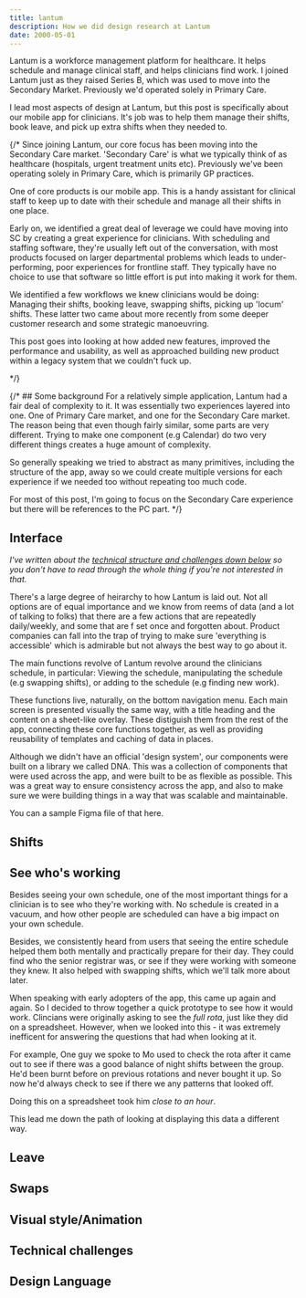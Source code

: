 ```yaml
---
title: lantum
description: How we did design research at Lantum
date: 2000-05-01
---
```


Lantum is a workforce management platform for healthcare. It helps schedule and manage clinical staff, and helps clinicians find work. I joined Lantum just as they raised Series B, which was used to move into the Secondary Market. Previously we'd operated solely in Primary Care.

I lead most aspects of design at Lantum, but this post is specifically about our mobile app for clinicians. It's job was to help them manage their shifts, book leave, and pick up extra shifts when they needed to.

{/* 
Since joining Lantum, our core focus has been moving into the Secondary Care market. 'Secondary Care' is what we typically think of as healthcare (hospitals, urgent treatment units etc). Previously we've been operating solely in Primary Care, which is primarily GP practices.  

One of core products is our mobile app. This is a handy assistant for clinical staff to keep up to date with their schedule and manage all their shifts in one place. 

Early on, we identified a great deal of leverage we could have moving into SC by creating a great experience for clinicians. With scheduling and staffing software, they're usually left out of the conversation, with most products focused on larger departmental problems which leads to under-performing, poor experiences for frontline staff. They typically have no choice to use that software so little effort is put into making it work for them.

We identified a few workflows we knew clinicians would be doing: Managing their shifts, booking leave, swapping shifts, picking up 'locum' shifts. These latter two came about more recently from some deeper customer research and some strategic manoeuvring.

This post goes into looking at how added new features, improved the performance and usability, as well as approached building new product within a legacy system that we couldn't fuck up. 

*/}

{/* ## Some background
For a relatively simple application, Lantum had a fair deal of complexity to it. It was essentially two experiences layered into one. One of Primary Care market, and one for the Secondary Care market.
The reason being that even though fairly similar, some parts are very different. Trying to make one component (e.g Calendar) do two very different things creates a huge amount of complexity.

So generally speaking we tried to abstract as many primitives, including the structure of the app, away so we could create multiple versions for each experience if we needed too without repeating too much code.

For most of this post, I'm going to focus on the Secondary Care experience but there will be references to the PC part. */}

## Interface
*I've written about the [technical structure and challenges down below](#technical-challenges) so you don't have to read through the whole thing if you're not interested in that.*

There's a large degree of heirarchy to how Lantum is laid out. Not all options are of equal importance and we know from reems of data (and a lot of talking to folks) that there are a few actions that are repeatedly daily/weekly, and some that are f
set once and forgotten about. Product companies can fall into the trap of trying to make sure 'everything is accessible' which is admirable but not always the best way to go about it.

The main functions revolve of Lantum revolve around the clinicians schedule, in particular: Viewing the schedule, manipulating the schedule (e.g swapping shifts), or adding to the schedule (e.g finding new work).

These functions live, naturally, on the bottom navigation menu. Each main screen is presented visually the same way, with a title heading and the content on a sheet-like overlay. 
These distiguish them from the rest of the app, connecting these core functions together, as well as providing reusability of templates and caching of data in places.

Although we didn't have an official 'design system', our components were built on a library we called DNA. 
This was a collection of components that were used across the app, and were built to be as flexible as possible. This was a great way to ensure consistency across the app, and also to make sure we were building things in a way that was scalable and maintainable.

You can a sample Figma file of that here.

## Shifts

## See who's working
Besides seeing your own schedule, one of the most important things for a clinician is to see who they're working with. 
No schedule is created in a vacuum, and how other people are scheduled can have a big impact on your own schedule. 

Besides, we consistently heard from users that seeing the entire schedule helped them both mentally and practically prepare for their day. They could find who the senior registrar was, or see if they were working with someone they knew. 
It also helped with swapping shifts, which we'll talk more about later.

When speaking with early adopters of the app, this came up again and again. So I decided to throw together a quick prototype to see how it would work.
Clincians were originally asking to see the *full rota*, just like they did on a spreadsheet. However, when we looked into this - it was extremely inefficent for answering the questions that had when looking at it.

For example, One guy we spoke to Mo used to check the rota after it came out to see if there was a good balance of night shifts between the group. He'd been burnt before on previous rotations and never bought it up. 
So now he'd always check to see if there we any patterns that looked off.

Doing this on a spreadsheet took him *close to an hour*. 

This lead me down the path of looking at displaying this data a different way.

## Leave 

## Swaps

## Visual style/Animation

## Technical challenges

## Design Language